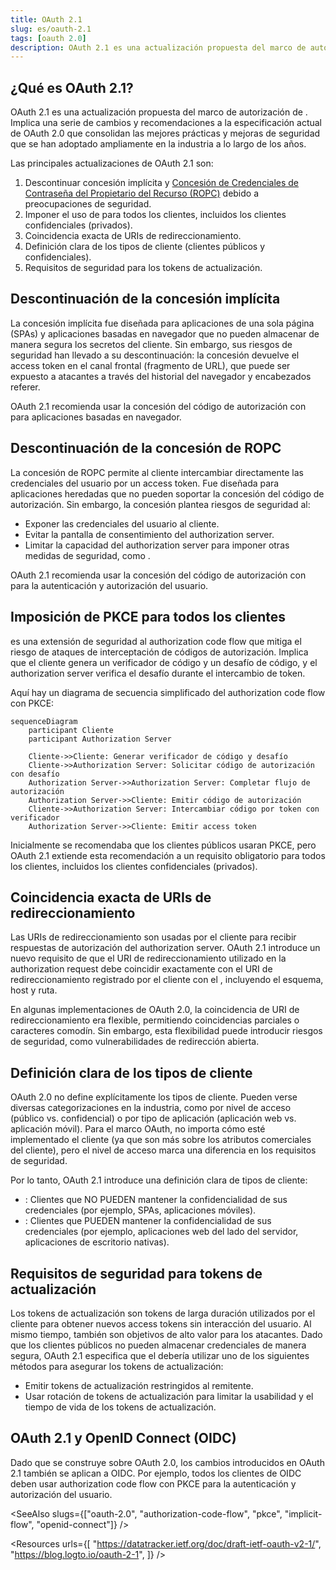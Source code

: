 ```yaml
---
title: OAuth 2.1
slug: es/oauth-2.1
tags: [oauth 2.0]
description: OAuth 2.1 es una actualización propuesta del marco de autorización de OAuth 2.0 que busca mejorar la seguridad y la usabilidad al descontinuar flujos inseguros e introducir nuevas mejores prácticas.
---
```


## ¿Qué es OAuth 2.1?

OAuth 2.1 es una actualización propuesta del marco de autorización de <Ref slug="oauth-2.0" />. Implica una serie de cambios y recomendaciones a la especificación actual de OAuth 2.0 que consolidan las mejores prácticas y mejoras de seguridad que se han adoptado ampliamente en la industria a lo largo de los años.

Las principales actualizaciones de OAuth 2.1 son:

1. Descontinuar <Ref slug="implicit-flow">concesión implícita</Ref> y [Concesión de Credenciales de Contraseña del Propietario del Recurso (ROPC)](https://datatracker.ietf.org/doc/html/rfc6749#section-4.3) debido a preocupaciones de seguridad.
2. Imponer el uso de <Ref slug="pkce" /> para todos los clientes, incluidos los <Ref slug="client" headingId="confidential-clients">clientes confidenciales (privados)</Ref>.
3. Coincidencia exacta de <Ref slug="redirect-uri">URIs de redireccionamiento</Ref>.
4. Definición clara de los tipos de <Ref slug="client">cliente</Ref> (clientes públicos y confidenciales).
5. Requisitos de seguridad para los <Ref slug="refresh-token">tokens de actualización</Ref>.

## Descontinuación de la concesión implícita

La concesión implícita fue diseñada para aplicaciones de una sola página (SPAs) y aplicaciones basadas en navegador que no pueden almacenar de manera segura los secretos del cliente. Sin embargo, sus riesgos de seguridad han llevado a su descontinuación: la concesión devuelve el access token en el canal frontal (fragmento de URL), que puede ser expuesto a atacantes a través del historial del navegador y encabezados referer.

OAuth 2.1 recomienda usar la <Ref slug="authorization-code-flow">concesión del código de autorización</Ref> con <Ref slug="pkce" /> para aplicaciones basadas en navegador.

## Descontinuación de la concesión de ROPC

La concesión de ROPC permite al cliente intercambiar directamente las credenciales del usuario por un access token. Fue diseñada para aplicaciones heredadas que no pueden soportar la concesión del código de autorización. Sin embargo, la concesión plantea riesgos de seguridad al:

- Exponer las credenciales del usuario al cliente.
- Evitar la pantalla de consentimiento del authorization server.
- Limitar la capacidad del authorization server para imponer otras medidas de seguridad, como <Ref slug="mfa" />.

OAuth 2.1 recomienda usar la <Ref slug="authorization-code-flow">concesión del código de autorización</Ref> con <Ref slug="pkce" /> para la autenticación y autorización del usuario.

## Imposición de PKCE para todos los clientes

<Ref slug="pkce" /> es una extensión de seguridad al authorization code flow que mitiga el riesgo de ataques de interceptación de códigos de autorización. Implica que el cliente genera un verificador de código y un desafío de código, y el authorization server verifica el desafío durante el intercambio de token.

Aquí hay un diagrama de secuencia simplificado del authorization code flow con PKCE:

```mermaid
sequenceDiagram
    participant Cliente
    participant Authorization Server

    Cliente->>Cliente: Generar verificador de código y desafío
    Cliente->>Authorization Server: Solicitar código de autorización con desafío
    Authorization Server->>Authorization Server: Completar flujo de autorización
    Authorization Server->>Cliente: Emitir código de autorización
    Cliente->>Authorization Server: Intercambiar código por token con verificador
    Authorization Server->>Cliente: Emitir access token
```

Inicialmente se recomendaba que los <Ref slug="client" headingId="public-clients">clientes públicos</Ref> usaran PKCE, pero OAuth 2.1 extiende esta recomendación a un requisito obligatorio para todos los clientes, incluidos los <Ref slug="client" headingId="confidential-clients">clientes confidenciales (privados)</Ref>.

## Coincidencia exacta de URIs de redireccionamiento

Las <Ref slug="redirect-uri">URIs de redireccionamiento</Ref> son usadas por el cliente para recibir respuestas de autorización del authorization server. OAuth 2.1 introduce un nuevo requisito de que el URI de redireccionamiento utilizado en la authorization request debe coincidir exactamente con el URI de redireccionamiento registrado por el cliente con el <Ref slug="authorization-server" />, incluyendo el esquema, host y ruta.

En algunas implementaciones de OAuth 2.0, la coincidencia de URI de redireccionamiento era flexible, permitiendo coincidencias parciales o caracteres comodín. Sin embargo, esta flexibilidad puede introducir riesgos de seguridad, como vulnerabilidades de redirección abierta.

## Definición clara de los tipos de cliente

OAuth 2.0 no define explícitamente los tipos de cliente. Pueden verse diversas categorizaciones en la industria, como por nivel de acceso (público vs. confidencial) o por tipo de aplicación (aplicación web vs. aplicación móvil). Para el marco OAuth, no importa cómo esté implementado el cliente (ya que son más sobre los atributos comerciales del cliente), pero el nivel de acceso marca una diferencia en los requisitos de seguridad.

Por lo tanto, OAuth 2.1 introduce una definición clara de tipos de cliente:

- <Ref slug="client" headingId="public-clients" />: Clientes que NO PUEDEN mantener la confidencialidad de sus credenciales (por ejemplo, SPAs, aplicaciones móviles).
- <Ref slug="client" headingId="confidential-clients" />: Clientes que PUEDEN mantener la confidencialidad de sus credenciales (por ejemplo, aplicaciones web del lado del servidor, aplicaciones de escritorio nativas).

## Requisitos de seguridad para tokens de actualización

<Ref slug="refresh-token">Los tokens de actualización</Ref> son tokens de larga duración utilizados por el cliente para obtener nuevos access tokens sin interacción del usuario. Al mismo tiempo, también son objetivos de alto valor para los atacantes. Dado que los clientes públicos no pueden almacenar credenciales de manera segura, OAuth 2.1 especifica que el <Ref slug="authorization-server" /> debería utilizar uno de los siguientes métodos para asegurar los tokens de actualización:

- Emitir <Ref slug="refresh-token" headingId="sender-constrained-refresh-tokens">tokens de actualización restringidos al remitente</Ref>.
- Usar <Ref slug="refresh-token" headingId="refresh-token-rotation">rotación de tokens de actualización</Ref> para limitar la usabilidad y el tiempo de vida de los tokens de actualización.

## OAuth 2.1 y OpenID Connect (OIDC)

Dado que <Ref slug="openid-connect" /> se construye sobre OAuth 2.0, los cambios introducidos en OAuth 2.1 también se aplican a OIDC. Por ejemplo, todos los clientes de OIDC deben usar authorization code flow con PKCE para la autenticación y autorización del usuario.

<SeeAlso slugs={["oauth-2.0", "authorization-code-flow", "pkce", "implicit-flow", "openid-connect"]} />

<Resources
  urls={[
    "https://datatracker.ietf.org/doc/draft-ietf-oauth-v2-1/",
    "https://blog.logto.io/oauth-2-1",
  ]}
/>
